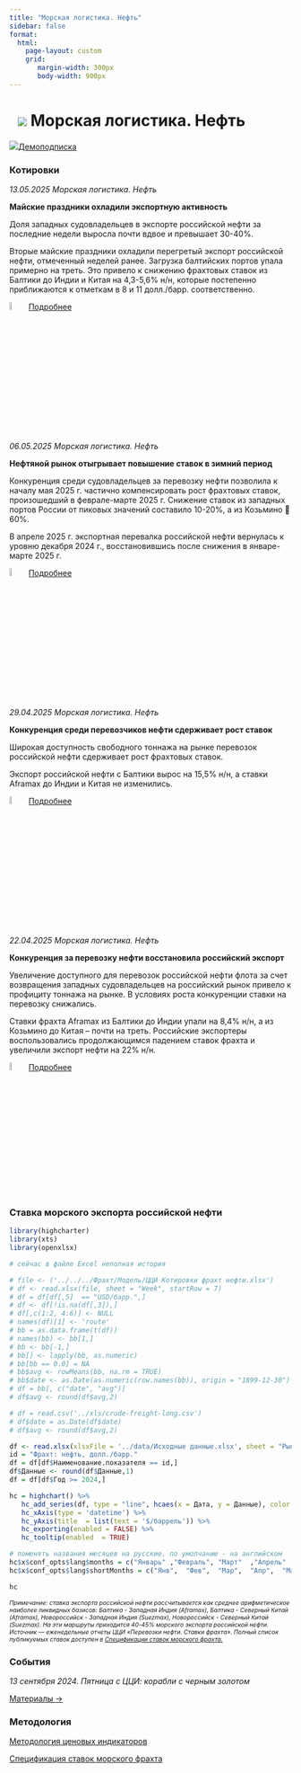 ```yaml
---
title: "Морская логистика. Нефть"
sidebar: false
format: 
  html:
    page-layout: custom
    grid:
       margin-width: 300px
       body-width: 900px
---
```


# ![](../images/icon-ship.svg) Морская логистика. Нефть {.my-custom-class style="margin-left:3%;"}

![](../images/icon-subscription.svg)[Демоподписка](../demo-subscription.qmd)

::::: {.grid style="margin-left:0%"}
::: {.g-col-12 .g-col-sm-12 .g-col-xs-12 .g-col-xl-6 .g-col-md-6 .g-col-lg-6}
### Котировки

*13.05.2025 Морская логистика. Нефть*

**Майские праздники охладили экспортную активность**

Доля западных судовладельцев в экспорте российской нефти за последние недели выросла почти вдвое и превышает 30-40%.

Вторые майские праздники охладили перегретый экспорт российской нефти, отмеченный неделей ранее. Загрузка балтийских портов упала примерно на треть. Это привело к снижению фрахтовых ставок из Балтики до Индии и Китая на 4,3-5,6% н/н, которые постепенно приближаются к отметкам в 8 и 11 долл./барр. соответственно.

![](../images/icon-locker.svg){width="6%"} [Подробнее](../demo-subscription.qmd)

*06.05.2025 Морская логистика. Нефть*

**Нефтяной рынок отыгрывает повышение ставок в зимний период**

Конкуренция среди судовладельцев за перевозку нефти позволила к началу мая 2025 г. частично компенсировать рост фрахтовых ставок, произошедший в феврале-марте 2025 г. Снижение ставок из западных портов России от пиковых значений составило 10-20%, а из Козьмино  60%.

В апреле 2025 г. экспортная перевалка российской нефти вернулась к уровню декабря 2024 г., восстановившись после снижения в январе-марте 2025 г.

![](../images/icon-locker.svg){width="6%"} [Подробнее](../demo-subscription.qmd)

*29.04.2025 Морская логистика. Нефть*

**Конкуренция среди перевозчиков нефти сдерживает рост ставок**

Широкая доступность свободного тоннажа на рынке перевозок российской нефти сдерживает рост фрахтовых ставок.

Экспорт российской нефти с Балтики вырос на 15,5% н/н, а ставки Aframax до Индии и Китая не изменились.

![](../images/icon-locker.svg){width="6%"} [Подробнее](../demo-subscription.qmd)

*22.04.2025 Морская логистика. Нефть*

**Конкуренция за перевозку нефти восстановила российский экспорт**

Увеличение доступного для перевозок российской нефти флота за счет возвращения западных судовладельцев на российский рынок привело к профициту тоннажа на рынке. В условиях роста конкуренции ставки на перевозку снижались.

Ставки фрахта Aframax из Балтики до Индии упали на 8,4% н/н, а из Козьмино до Китая – почти на треть. Российские экспортеры воспользовались продолжающимся падением ставок фрахта и увеличили экспорт нефти на 22% н/н.

![](../images/icon-locker.svg){width="6%"} [Подробнее](../demo-subscription.qmd)
:::

::: {.g-col-12 .g-col-sm-12 .g-col-xs-12 .g-col-xl-6 .g-col-md-6 .g-col-lg-6}
### Ставка морского экспорта российской нефти

```r

library(highcharter)
library(xts)
library(openxlsx)

# сейчас в файле Excel неполная история 

# file <- ('../../../Фрахт/Модель/ЦЦИ Котировки фрахт нефти.xlsx')
# df <- read.xlsx(file, sheet = "Week", startRow = 7)
# df = df[df[,5]  == "USD/барр.",]
# df <- df[!is.na(df[,3]),]
# df[,c(1:2, 4:6)] <- NULL
# names(df)[1] <- 'route'
# bb = as.data.frame(t(df))
# names(bb) <- bb[1,]
# bb <- bb[-1,]
# bb[] <- lapply(bb, as.numeric)
# bb[bb == 0.0] = NA
# bb$avg <- rowMeans(bb, na.rm = TRUE)
# bb$date <- as.Date(as.numeric(row.names(bb)), origin = "1899-12-30")
# df = bb[, c("date", "avg")]
# df$avg <- round(df$avg,2)

# df = read.csv('../xls/crude-freight-long.csv')
# df$date = as.Date(df$date)
# df$avg <- round(df$avg,2)

df <- read.xlsx(xlsxFile = '../data/Исходные данные.xlsx', sheet = "Рынки", detectDates = TRUE)
id = "Фрахт: нефть, долл./барр." 
df = df[df$Наименование.показателя == id,]
df$Данные <- round(df$Данные,1)
df = df[df$Год >= 2024,]

hc = highchart() %>% 
   hc_add_series(df, type = "line", hcaes(x = Дата, y = Данные), color = "#1A4AFC", name = "Фрахт российской нефти", marker = list(enabled = FALSE)) %>% 
   hc_xAxis(type = 'datetime') %>% 
   hc_yAxis(title  = list(text = '$/баррель')) %>% 
   hc_exporting(enabled = FALSE) %>% 
   hc_tooltip(enabled  = TRUE)

# поменять названия месяцев на русские. по умолчанию - на английском
hc$x$conf_opts$lang$months = c("Январь"	,"Февраль",	"Март"	,"Апрель"	,"Май",	"Июнь", "Июль",	"Август",	"Сентябрь",	"Октябрь",	"Ноябрь",	"Декабрь")
hc$x$conf_opts$lang$shortMonths = c("Янв", 	"Фев",	"Мар",	"Апр",	"Май",	"Июн",	"Июл",	"Авг",	"Сен",	"Окт",	"Ноя",	"Дек")

hc
```

[*Примечание: ставка экспорта российской нефти рассчитывается как среднее арифметическое наиболее ликвидных базисов: Балтика - Западная Индия (Aframax), Балтика - Северный Китай (Aframax), Новороссийск - Западная Индия (Suezmax), Новороссийск - Северный Китай (Suezmax). На эти маршруты приходится 40-45% морского экспорта российской нефти. Источник — еженедельные отчеты ЦЦИ «Перевозки нефти. Ставки фрахта». Полный список публикуемых ставок доступен в [Спецификации ставок морского фрахта.](../methodology/specs-freight.qmd)*]{style="font-size:0.75em"}

### События

*13 сентября 2024. Пятница с ЦЦИ: корабли с черным золотом*

[Материалы →](../events/2024-09-13-crude.qmd)
:::
:::::

::::: {.grid style="margin-left:0%"}
::: {.g-col-12 .g-col-sm-12 .g-col-xs-12 .g-col-xl-6 .g-col-md-6 .g-col-lg-6}
### Методология

[Методология ценовых индикаторов](../methodology/methodology-benchmark-pbc.qmd)

[Спецификация ставок морского фрахта](../methodology/specs-freight.qmd)
:::

::: {.g-col-12 .g-col-sm-12 .g-col-xs-12 .g-col-xl-6 .g-col-md-6 .g-col-lg-6}
:::
:::::

